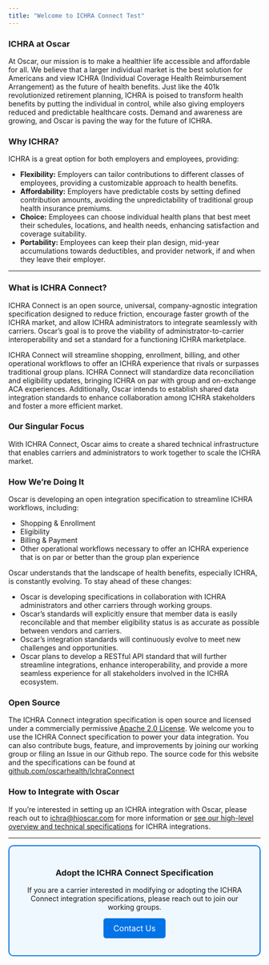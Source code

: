 ```yaml
---
title: "Welcome to ICHRA Connect Test"
---
```


### ICHRA at Oscar

At Oscar, our mission is to make a healthier life accessible and affordable for all. We believe that a larger individual market is the best solution for Americans and view ICHRA (Individual Coverage Health Reimbursement Arrangement) as the future of health benefits. Just like the 401k revolutionized retirement planning, ICHRA is poised to transform health benefits by putting the individual in control, while also giving employers reduced and predictable healthcare costs. Demand and awareness are growing, and Oscar is paving the way for the future of ICHRA.

### Why ICHRA?

ICHRA is a great option for both employers and employees, providing:

* **Flexibility:** Employers can tailor contributions to different classes of employees, providing a customizable approach to health benefits.
* **Affordability:** Employers have predictable costs by setting defined contribution amounts, avoiding the unpredictability of traditional group health insurance premiums.
* **Choice:** Employees can choose individual health plans that best meet their schedules, locations, and health needs, enhancing satisfaction and coverage suitability.
* **Portability:** Employees can keep their plan design, mid-year accumulations towards deductibles, and provider network, if and when they leave their employer.

---

### What is ICHRA Connect?

ICHRA Connect is an open source, universal, company-agnostic integration specification designed to reduce friction, encourage faster growth of the ICHRA market, and allow ICHRA administrators to integrate seamlessly with carriers. Oscar’s goal is to prove the viability of administrator-to-carrier interoperability and set a standard for a functioning ICHRA marketplace.

ICHRA Connect will streamline shopping, enrollment, billing, and other operational workflows to offer an ICHRA experience that rivals or surpasses traditional group plans. ICHRA Connect will standardize data reconciliation and eligibility updates, bringing ICHRA on par with group and on-exchange ACA experiences. Additionally, Oscar intends to establish shared data integration standards to enhance collaboration among ICHRA stakeholders and foster a more efficient market.

### Our Singular Focus  

With ICHRA Connect, Oscar aims to create a shared technical infrastructure that enables carriers and administrators to work together to scale the ICHRA market.

### How We’re Doing It

Oscar is developing an open integration specification to streamline ICHRA workflows, including:

* Shopping & Enrollment  
* Eligibility  
* Billing & Payment  
* Other operational workflows necessary to offer an ICHRA experience that is on par or better than the group plan experience

Oscar understands that the landscape of health benefits, especially ICHRA, is constantly evolving. To stay ahead of these changes:

* Oscar is developing specifications in collaboration with ICHRA administrators and other carriers through working groups.
* Oscar’s standards will explicitly ensure that member data is easily reconcilable and that member eligibility status is as accurate as possible between vendors and carriers.  
* Oscar’s integration standards will continuously evolve to meet new challenges and opportunities.  
* Oscar plans to develop a RESTful API standard that will further streamline integrations, enhance interoperability, and provide a more seamless experience for all stakeholders involved in the ICHRA ecosystem.

### Open Source
The ICHRA Connect integration specification is open source and licensed under a commercially permissive [Apache 2.0 License](LICENSE). We welcome you to use the ICHRA Connect specification to power your data integration. You can also contribute bugs, feature, and improvements by joining our working group or filing an Issue in our Github repo. The source code for this website and the specifications can be found at [github.com/oscarhealth/IchraConnect](https://github.com/oscarhealth/IchraConnect)

### How to Integrate with Oscar  

If you're interested in setting up an ICHRA integration with Oscar, please reach out to [ichra@hioscar.com](mailto:ichra@hioscar.com) for more information or [see our high-level overview and technical specifications](integrating_with_oscar.qmd) for ICHRA integrations.

---

<div style="border: 2px solid #0073e6; padding: 20px; border-radius: 10px; background-color: #f0f8ff; text-align: center;">
  <h3>Adopt the ICHRA Connect Specification</h3>
  <p>If you are a carrier interested in modifying or adopting the ICHRA Connect integration specifications, please reach out to join our working groups.</p>
  <a href="mailto:ichra@hioscar.com" style="display: inline-block; padding: 10px 20px; font-size: 16px; color: white; background-color: #0073e6; border-radius: 5px; text-decoration: none;">Contact Us</a>
</div>